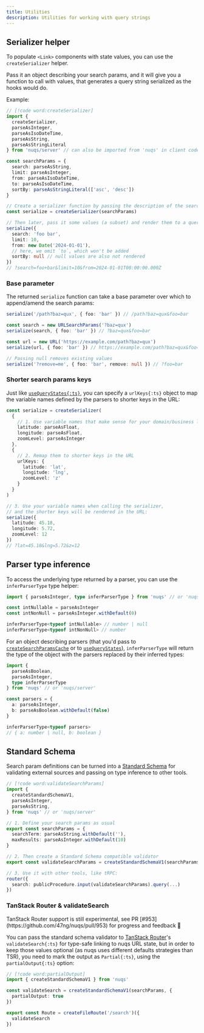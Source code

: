 ```yaml
---
title: Utilities
description: Utilities for working with query strings
---
```


## Serializer helper

To populate `<Link>` components with state values, you can use the `createSerializer`
helper.

Pass it an object describing your search params, and it will give you a function
to call with values, that generates a query string serialized as the hooks would do.

Example:

```ts
// [!code word:createSerializer]
import {
  createSerializer,
  parseAsInteger,
  parseAsIsoDateTime,
  parseAsString,
  parseAsStringLiteral
} from 'nuqs/server' // can also be imported from 'nuqs' in client code

const searchParams = {
  search: parseAsString,
  limit: parseAsInteger,
  from: parseAsIsoDateTime,
  to: parseAsIsoDateTime,
  sortBy: parseAsStringLiteral(['asc', 'desc'])
}

// Create a serializer function by passing the description of the search params to accept
const serialize = createSerializer(searchParams)

// Then later, pass it some values (a subset) and render them to a query string
serialize({
  search: 'foo bar',
  limit: 10,
  from: new Date('2024-01-01'),
  // here, we omit `to`, which won't be added
  sortBy: null // null values are also not rendered
})
// ?search=foo+bar&limit=10&from=2024-01-01T00:00:00.000Z
```

### Base parameter

The returned `serialize` function can take a base parameter over which to
append/amend the search params:

```ts
serialize('/path?baz=qux', { foo: 'bar' }) // /path?baz=qux&foo=bar

const search = new URLSearchParams('?baz=qux')
serialize(search, { foo: 'bar' }) // ?baz=qux&foo=bar

const url = new URL('https://example.com/path?baz=qux')
serialize(url, { foo: 'bar' }) // https://example.com/path?baz=qux&foo=bar

// Passing null removes existing values
serialize('?remove=me', { foo: 'bar', remove: null }) // ?foo=bar
```

### Shorter search params keys

Just like [`useQueryStates{:ts}`](./batching#shorter-search-params-keys), you can
specify a `urlKeys{:ts}` object to map the variable names defined by the parsers
to shorter keys in the URL:

```ts
const serialize = createSerializer(
  {
    // 1. Use variable names that make sense for your domain/business logic
    latitude: parseAsFloat,
    longitude: parseAsFloat,
    zoomLevel: parseAsInteger
  },
  {
    // 2. Remap them to shorter keys in the URL
    urlKeys: {
      latitude: 'lat',
      longitude: 'lng',
      zoomLevel: 'z'
    }
  }
)

// 3. Use your variable names when calling the serializer,
// and the shorter keys will be rendered in the URL:
serialize({
  latitude: 45.18,
  longitude: 5.72,
  zoomLevel: 12
})
// ?lat=45.18&lng=5.72&z=12
```

## Parser type inference

To access the underlying type returned by a parser, you can use the
`inferParserType` type helper:

```ts
import { parseAsInteger, type inferParserType } from 'nuqs' // or 'nuqs/server'

const intNullable = parseAsInteger
const intNonNull = parseAsInteger.withDefault(0)

inferParserType<typeof intNullable> // number | null
inferParserType<typeof intNonNull> // number
```

For an object describing parsers (that you'd pass to [`createSearchParamsCache`](./server-side)
or to [`useQueryStates`](./batching#usequerystates)), `inferParserType` will
return the type of the object with the parsers replaced by their inferred types:

```ts
import {
  parseAsBoolean,
  parseAsInteger,
  type inferParserType
} from 'nuqs' // or 'nuqs/server'

const parsers = {
  a: parseAsInteger,
  b: parseAsBoolean.withDefault(false)
}

inferParserType<typeof parsers>
// { a: number | null, b: boolean }
```

## Standard Schema

Search param definitions can be turned into a [Standard Schema](https://standardschema.dev)
for validating external sources and passing on type inference to other tools.

```ts
// [!code word:validateSearchParams]
import {
  createStandardSchemaV1,
  parseAsInteger,
  parseAsString,
} from 'nuqs' // or 'nuqs/server'

// 1. Define your search params as usual
export const searchParams = {
  searchTerm: parseAsString.withDefault(''),
  maxResults: parseAsInteger.withDefault(10)
}

// 2. Then create a Standard Schema compatible validator
export const validateSearchParams = createStandardSchemaV1(searchParams)

// 3. Use it with other tools, like tRPC:
router({
  search: publicProcedure.input(validateSearchParams).query(...)
})
```

### TanStack Router & validateSearch

<Callout title="Note">
 TanStack Router support is still experimental, see PR [#953](https://github.com/47ng/nuqs/pull/953) for progress and feedback 🙏
</Callout>

You can pass the standard schema validator to
[TanStack Router](https://tanstack.com/router/)'s `validateSearch{:ts}` for type-safe
linking to nuqs URL state, but in order to keep those
values optional (as nuqs uses different defaults strategies
than TSR), you need to mark the output as `Partial{:ts}`,
using the `partialOutput{:ts}` option:

```ts title="src/routes/search.tsx"
// [!code word:partialOutput]
import { createStandardSchemaV1 } from 'nuqs'

const validateSearch = createStandardSchemaV1(searchParams, {
  partialOutput: true
})

export const Route = createFileRoute('/search')({
  validateSearch
})
```

